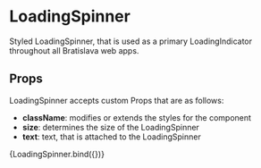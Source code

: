 
<Meta title="components/atoms/LoadingSpinner" decorators={[withDesign]} />

# LoadingSpinner

Styled LoadingSpinner, that is used as a primary LoadingIndicator throughout all Bratislava web apps.

## Props

LoadingSpinner accepts custom Props that are as follows:

- <b>className</b>: modifies or extends the styles for the component
- <b>size</b>: determines the size of the LoadingSpinner
- <b>text</b>: text, that is attached to the LoadingSpinner

<Canvas>
  <Story
    name="LoadingSpinner"
    parameters={{
      design: {
        type: 'figma',
        url: '',
      },
    }}
    args={{
      className: 'text-foreground-body',
      text: 'Načítava sa...',
    }}
    argTypes={{
      size: {
        control: { type: 'radio', options: ['small', 'default'] },
      },
    }}
  >
    {LoadingSpinner.bind({})}
  </Story>
</Canvas>

<ArgsTable of={LoadingSpinner} />
